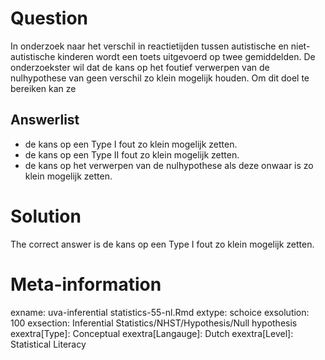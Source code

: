 Question
========

In onderzoek naar het verschil in reactietijden tussen autistische en niet-autistische kinderen wordt een toets uitgevoerd op twee gemiddelden. De onderzoekster wil dat de kans op het foutief verwerpen van de nulhypothese van geen verschil zo klein mogelijk houden. Om dit doel te bereiken kan ze

Answerlist
----------
* de kans op een Type I fout zo klein mogelijk zetten.
* de kans op een Type II fout zo klein mogelijk zetten.
* de kans op het verwerpen van de nulhypothese als deze onwaar is zo klein mogelijk zetten.

Solution
========

The correct answer is  de kans op een Type I fout zo klein mogelijk zetten.

Meta-information
================
exname: uva-inferential statistics-55-nl.Rmd
extype: schoice
exsolution: 100
exsection: Inferential Statistics/NHST/Hypothesis/Null hypothesis
exextra[Type]: Conceptual
exextra[Langauge]: Dutch
exextra[Level]: Statistical Literacy

